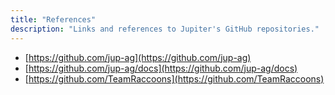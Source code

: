 ```yaml
---
title: "References"
description: "Links and references to Jupiter's GitHub repositories."
---
```


- [https://github.com/jup-ag](https://github.com/jup-ag)
- [https://github.com/jup-ag/docs](https://github.com/jup-ag/docs)
- [https://github.com/TeamRaccoons](https://github.com/TeamRaccoons)
